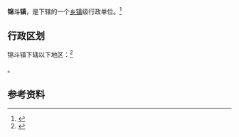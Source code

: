 {{中国乡级行政区|35/05/25/113/000}}

'''锦斗镇'''，是{{PRC admin/fullname|35/05/25/113/000|3}}下辖的一个[[乡镇|乡镇]]级行政单位。<ref>{{PRC admin/ref sgc|{{PRC admin/parent|35/05/25/113/000}}}}</ref>

== 行政区划 ==

锦斗镇下辖以下地区：<ref>{{PRC admin/ref sgc|35/05/25/113/000}}</ref>

{{PRC admin/children|35/05/25/113/000}}。

== 参考资料 ==

{{reflist}}

{{行政区划小作品}}
{{PRC admin/navcat|35/05/25/113/000}}